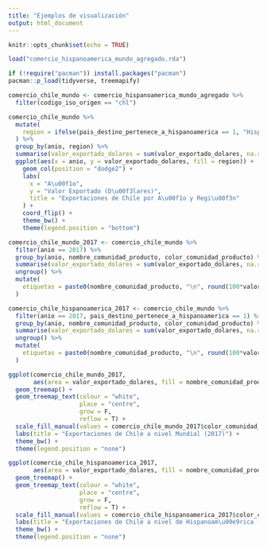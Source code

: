 ```yaml
---
title: "Ejemplos de visualización"
output: html_document
---
```


```r
knitr::opts_chunk$set(echo = TRUE)
```

```r
load("comercio_hispanoamerica_mundo_agregado.rda")

if (!require("pacman")) install.packages("pacman")
pacman::p_load(tidyverse, treemapify)
```

```r
comercio_chile_mundo <- comercio_hispanoamerica_mundo_agregado %>% 
  filter(codigo_iso_origen == "chl")

comercio_chile_mundo %>% 
  mutate(
    region = ifelse(pais_destino_pertenece_a_hispanoamerica == 1, "Hispanoam\u00e9rica", "Otras regiones")
  ) %>% 
  group_by(anio, region) %>% 
  summarise(valor_exportado_dolares = sum(valor_exportado_dolares, na.rm = T)) %>% 
  ggplot(aes(x = anio, y = valor_exportado_dolares, fill = region)) +
    geom_col(position = "dodge2") +
    labs(
      x = "A\u00f1o", 
      y = "Valor Exportado (D\u00f3lares)", 
      title = "Exportaciones de Chile por A\u00f1o y Regi\u00f3n"
    ) +
    coord_flip() +
    theme_bw() +
    theme(legend.position = "bottom")
```

```r
comercio_chile_mundo_2017 <- comercio_chile_mundo %>% 
  filter(anio == 2017) %>% 
  group_by(anio, nombre_comunidad_producto, color_comunidad_producto) %>% 
  summarise(valor_exportado_dolares = sum(valor_exportado_dolares, na.rm = T)) %>% 
  ungroup() %>% 
  mutate(
    etiquetas = paste0(nombre_comunidad_producto, "\n", round(100*valor_exportado_dolares/sum(valor_exportado_dolares), 2), "%")
  )

comercio_chile_hispanoamerica_2017 <- comercio_chile_mundo %>% 
  filter(anio == 2017, pais_destino_pertenece_a_hispanoamerica == 1) %>% 
  group_by(anio, nombre_comunidad_producto, color_comunidad_producto) %>% 
  summarise(valor_exportado_dolares = sum(valor_exportado_dolares, na.rm = T)) %>% 
  ungroup() %>% 
  mutate(
    etiquetas = paste0(nombre_comunidad_producto, "\n", round(100*valor_exportado_dolares/sum(valor_exportado_dolares), 2), "%")
  )
```

```r
ggplot(comercio_chile_mundo_2017, 
       aes(area = valor_exportado_dolares, fill = nombre_comunidad_producto, label = etiquetas)) +
  geom_treemap() +
  geom_treemap_text(colour = "white",
                    place = "centre",
                    grow = F,
                    reflow = T) +
  scale_fill_manual(values = comercio_chile_mundo_2017$color_comunidad_producto) +
  labs(title = "Exportaciones de Chile a nivel Mundial (2017)") +
  theme_bw() +
  theme(legend.position = "none")

ggplot(comercio_chile_hispanoamerica_2017, 
       aes(area = valor_exportado_dolares, fill = nombre_comunidad_producto, label = etiquetas)) +
  geom_treemap() +
  geom_treemap_text(colour = "white",
                    place = "centre",
                    grow = F,
                    reflow = T) +
  scale_fill_manual(values = comercio_chile_hispanoamerica_2017$color_comunidad_producto) +
  labs(title = "Exportaciones de Chile a nivel de Hispanoam\u00e9rica (2017)") +
  theme_bw() +
  theme(legend.position = "none")
```

